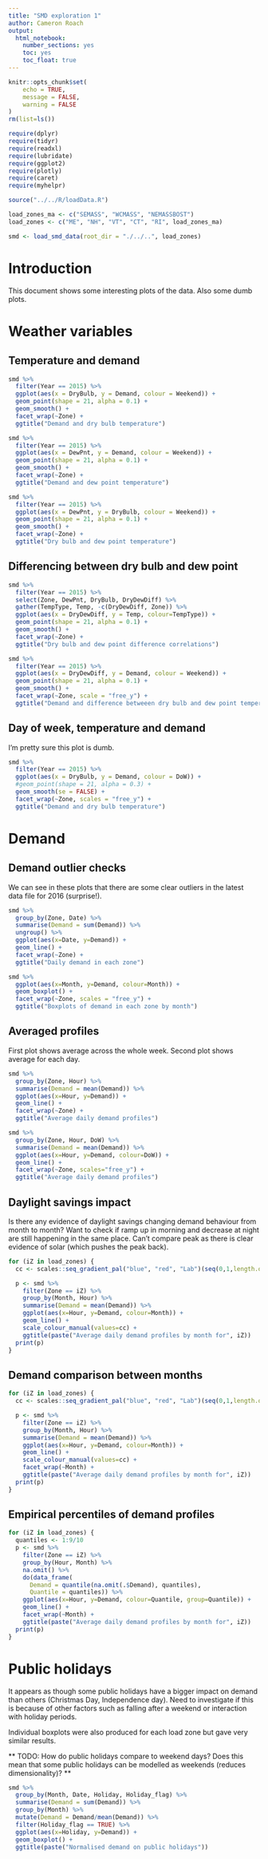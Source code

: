 ```yaml
---
title: "SMD exploration 1"
author: Cameron Roach
output: 
  html_notebook: 
    number_sections: yes
    toc: yes
    toc_float: true
---
```


```r
knitr::opts_chunk$set(
	echo = TRUE,
	message = FALSE,
	warning = FALSE
)
rm(list=ls())

require(dplyr)
require(tidyr)
require(readxl)
require(lubridate)
require(ggplot2)
require(plotly)
require(caret)
require(myhelpr)

source("../../R/loadData.R")

load_zones_ma <- c("SEMASS", "WCMASS", "NEMASSBOST")
load_zones <- c("ME", "NH", "VT", "CT", "RI", load_zones_ma)

smd <- load_smd_data(root_dir = "./../..", load_zones)
```

# Introduction

This document shows some interesting plots of the data. Also some dumb plots.


# Weather variables

## Temperature and demand

```r
smd %>% 
  filter(Year == 2015) %>% 
  ggplot(aes(x = DryBulb, y = Demand, colour = Weekend)) +
  geom_point(shape = 21, alpha = 0.1) +
  geom_smooth() +
  facet_wrap(~Zone) +
  ggtitle("Demand and dry bulb temperature")

smd %>% 
  filter(Year == 2015) %>% 
  ggplot(aes(x = DewPnt, y = Demand, colour = Weekend)) +
  geom_point(shape = 21, alpha = 0.1) +
  geom_smooth() +
  facet_wrap(~Zone) +
  ggtitle("Demand and dew point temperature")

smd %>% 
  filter(Year == 2015) %>% 
  ggplot(aes(x = DewPnt, y = DryBulb, colour = Weekend)) +
  geom_point(shape = 21, alpha = 0.1) +
  geom_smooth() +
  facet_wrap(~Zone) +
  ggtitle("Dry bulb and dew point temperature")
```


## Differencing between dry bulb and dew point

```r
smd %>% 
  filter(Year == 2015) %>% 
  select(Zone, DewPnt, DryBulb, DryDewDiff) %>% 
  gather(TempType, Temp, -c(DryDewDiff, Zone)) %>% 
  ggplot(aes(x = DryDewDiff, y = Temp, colour=TempType)) +
  geom_point(shape = 21, alpha = 0.1) +
  geom_smooth() +
  facet_wrap(~Zone) +
  ggtitle("Dry bulb and dew point difference correlations")

smd %>% 
  filter(Year == 2015) %>% 
  ggplot(aes(x = DryDewDiff, y = Demand, colour = Weekend)) +
  geom_point(shape = 21, alpha = 0.1) +
  geom_smooth() +
  facet_wrap(~Zone, scale = "free_y") +
  ggtitle("Demand and difference betweeen dry bulb and dew point temperature")
```

## Day of week, temperature and demand

I'm pretty sure this plot is dumb.

```r
smd %>% 
  filter(Year == 2015) %>% 
  ggplot(aes(x = DryBulb, y = Demand, colour = DoW)) +
  #geom_point(shape = 21, alpha = 0.3) +
  geom_smooth(se = FALSE) +
  facet_wrap(~Zone, scales = "free_y") +
  ggtitle("Demand and dry bulb temperature")
```


# Demand

## Demand outlier checks

We can see in these plots that there are some clear outliers in the latest data file for 2016 (surprise!).

```r
smd %>% 
  group_by(Zone, Date) %>% 
  summarise(Demand = sum(Demand)) %>% 
  ungroup() %>% 
  ggplot(aes(x=Date, y=Demand)) +
  geom_line() +
  facet_wrap(~Zone) + 
  ggtitle("Daily demand in each zone")

smd %>% 
  ggplot(aes(x=Month, y=Demand, colour=Month)) + 
  geom_boxplot() +
  facet_wrap(~Zone, scales = "free_y") +
  ggtitle("Boxplots of demand in each zone by month")
```


## Averaged profiles

First plot shows average across the whole week. Second plot shows average for each day.

```r
smd %>% 
  group_by(Zone, Hour) %>% 
  summarise(Demand = mean(Demand)) %>% 
  ggplot(aes(x=Hour, y=Demand)) +
  geom_line() +
  facet_wrap(~Zone) +
  ggtitle("Average daily demand profiles")

smd %>% 
  group_by(Zone, Hour, DoW) %>% 
  summarise(Demand = mean(Demand)) %>% 
  ggplot(aes(x=Hour, y=Demand, colour=DoW)) +
  geom_line() +
  facet_wrap(~Zone, scales="free_y") +
  ggtitle("Average daily demand profiles")
```

## Daylight savings impact

Is there any evidence of daylight savings changing demand behaviour from month to month? Want to check if ramp up in morning and decrease at night are still happening in the same place. Can't compare peak as there is clear evidence of solar (which pushes the peak  back).

```r
for (iZ in load_zones) {
  cc <- scales::seq_gradient_pal("blue", "red", "Lab")(seq(0,1,length.out=12))

  p <- smd %>% 
    filter(Zone == iZ) %>% 
    group_by(Month, Hour) %>% 
    summarise(Demand = mean(Demand)) %>% 
    ggplot(aes(x=Hour, y=Demand, colour=Month)) +
    geom_line() +
    scale_colour_manual(values=cc) +
    ggtitle(paste("Average daily demand profiles by month for", iZ))
  print(p)
}
```


## Demand comparison between months

```r
for (iZ in load_zones) {
  cc <- scales::seq_gradient_pal("blue", "red", "Lab")(seq(0,1,length.out=12))

  p <- smd %>% 
    filter(Zone == iZ) %>% 
    group_by(Month, Hour) %>% 
    summarise(Demand = mean(Demand)) %>% 
    ggplot(aes(x=Hour, y=Demand, colour=Month)) +
    geom_line() +
    scale_colour_manual(values=cc) +
    facet_wrap(~Month) +
    ggtitle(paste("Average daily demand profiles by month for", iZ))
  print(p)
}
```

## Empirical percentiles of demand profiles

```r
for (iZ in load_zones) {
  quantiles <- 1:9/10
  p <- smd %>% 
    filter(Zone == iZ) %>% 
    group_by(Hour, Month) %>% 
    na.omit() %>% 
    do(data_frame(
      Demand = quantile(na.omit(.$Demand), quantiles),
      Quantile = quantiles)) %>% 
    ggplot(aes(x=Hour, y=Demand, colour=Quantile, group=Quantile)) +
    geom_line() +
    facet_wrap(~Month) +
    ggtitle(paste("Average daily demand profiles by month for", iZ))
  print(p)
}
```


# Public holidays

It appears as though some public holidays have a bigger impact on demand than others (Christmas Day, Independence day). Need to investigate if this is because of other factors such as falling after a weekend or interaction with holiday periods.

Individual boxplots were also produced for each load zone but gave very similar results.

** TODO: How do public holidays compare to weekend days? Does this mean that some public holidays can be modelled as weekends (reduces dimensionality)? **


```r
smd %>% 
  group_by(Month, Date, Holiday, Holiday_flag) %>% 
  summarise(Demand = sum(Demand)) %>% 
  group_by(Month) %>% 
  mutate(Demand = Demand/mean(Demand)) %>% 
  filter(Holiday_flag == TRUE) %>% 
  ggplot(aes(x=Holiday, y=Demand)) +
  geom_boxplot() +
  ggtitle(paste("Normalised demand on public holidays"))
```


